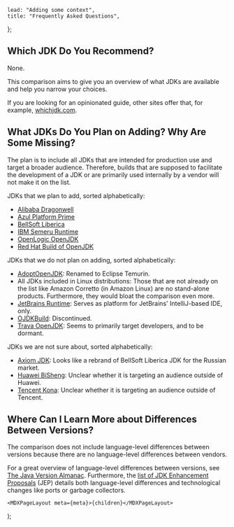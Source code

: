 
	lead: "Adding some context",
	title: "Frequently Asked Questions",
};

## Which JDK Do You Recommend?

None.

This comparison aims to give you an overview of what JDKs are available and help you narrow your choices.

If you are looking for an opinionated guide, other sites offer that, for example, [whichjdk.com](https://whichjdk.com/).

## What JDKs Do You Plan on Adding? Why Are Some Missing?

The plan is to include all JDKs that are intended for production use and target a broader audience. Therefore, builds
that are supposed to facilitate the development of a JDK or are primarily used internally by a vendor will not make it
on the list.

JDKs that we plan to add, sorted alphabetically:

-   [Alibaba Dragonwell](https://dragonwell-jdk.io/)
-   [Azul Platform Prime](https://www.azul.com/downloads/)
-   [BellSoft Liberica](https://bell-sw.com/libericajdk/)
-   [IBM Semeru Runtime](https://developer.ibm.com/languages/java/semeru-runtimes/)
-   [OpenLogic OpenJDK](https://www.openlogic.com/openjdk-downloads)
-   [Red Hat Build of OpenJDK](https://developers.redhat.com/products/openjdk/download)

JDKs that we do not plan on adding, sorted alphabetically:

-   [AdoptOpenJDK](https://adoptopenjdk.net/): Renamed to Eclipse Temurin.
-   All JDKs included in Linux distributions: Those that are not already on the list like Amazon Corretto (in Amazon
    Linux) are no stand-alone products. Furthermore, they would bloat the comparison even more.
-   [JetBrains Runtime](https://github.com/JetBrains/JetBrainsRuntime): Serves as platform for JetBrains' IntelliJ-based
    IDE, only.
-   [OJDKBuild](https://github.com/ojdkbuild/ojdkbuild): Discontinued.
-   [Trava OpenJDK](https://github.com/TravaOpenJDK): Seems to primarily target developers, and to be dormant.

JDKs we are not sure about, sorted alphabetically:

-   [Axiom JDK](https://axiomjdk.ru/): Looks like a rebrand of BellSoft Liberica JDK for the Russian market.
-   [Huawei BiSheng](https://www.openeuler.org/en/other/projects/bishengjdk/): Unclear whether it is targeting an
    audience outside of Huawei.
-   [Tencent Kona](https://github.com/Tencent/): Unclear whether it is targeting an audience outside of Tencent.

## Where Can I Learn More about Differences Between Versions?

The comparison does not include language-level differences between versions because there are no language-level
differences between vendors.

For a great overview of language-level differences between versions, see
[The Java Version Almanac](https://javaalmanac.io/). Furthermore, the
[list of JDK Enhancement Proposals](https://openjdk.org/jeps/0) (JEP) details both language-level differences and
technological changes like ports or garbage collectors.

	<MDXPageLayout meta={meta}>{children}</MDXPageLayout>
);
